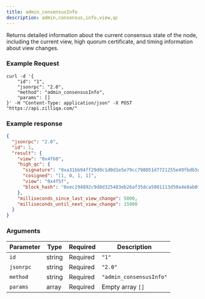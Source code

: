```yaml
---
title: admin_consensusInfo
description: admin,consensus,info,view,qc
---
```


Returns detailed information about the current consensus state of the node, including the current view, high quorum certificate, and timing information about view changes.

### Example Request

<CodeGroup>

```shell cURL
curl -d '{
    "id": "1",
    "jsonrpc": "2.0",
    "method": "admin_consensusInfo",
    "params": []
}' -H "Content-Type: application/json" -X POST "https://api.zilliqa.com/"
```

</CodeGroup>

### Example response

```json
{
  "jsonrpc": "2.0",
  "id": 1,
  "result": {
    "view": "0x4f60",
    "high_qc": {
      "signature": "0xa31bb94ff29d0c1d0d1e5e79cc798051d7721255e49fbdb5dffc50e9a641247d7173c9e3673539593092b1746fa573fe12fb510436086e62f2c7fc1fddf18d18f5e7a3a7168965b67fc2aa70da89ac36cca8b90bdf54861415e9092ea34826f3",
      "cosigned": "[1, 0, 1, 1]",
      "view": "0x4f5f",
      "block_hash": "0xec294892c9d8d325483eb26af35dca5801113d50a4e8ab0f85cfa15a44a7b65e"
    },
    "milliseconds_since_last_view_change": 5000,
    "milliseconds_until_next_view_change": 15000
  }
}
```

### Arguments

| Parameter | Type   | Required | Description                 |
|-----------|--------|----------|-----------------------------|
| `id`      | string | Required | `"1"`                       |
| `jsonrpc` | string | Required | `"2.0"`                     |
| `method`  | string | Required | `"admin_consensusInfo"`     |
| `params`  | array  | Required | Empty array `[]`            |